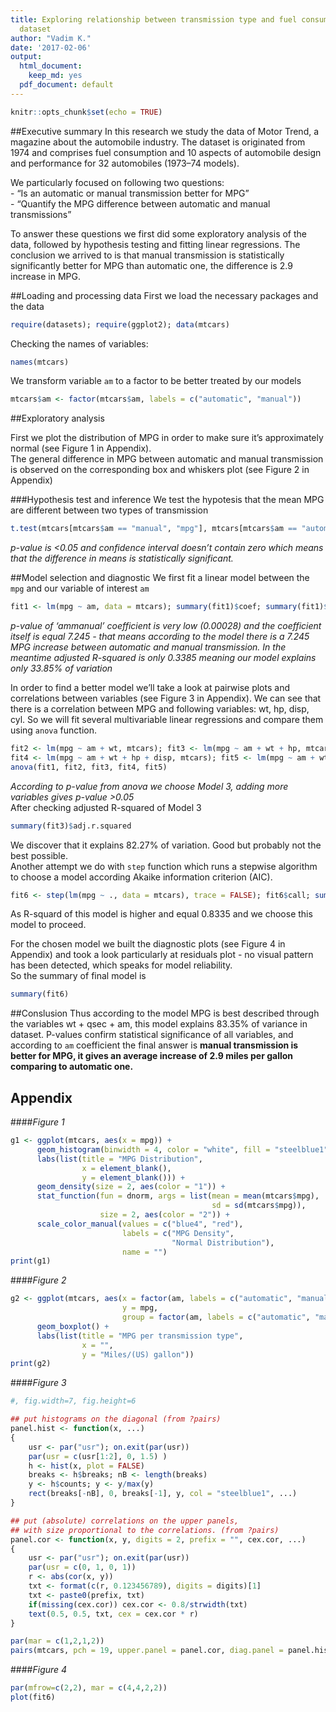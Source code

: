 ```yaml
---
title: Exploring relationship between transmission type and fuel consumption in mtcars
  dataset
author: "Vadim K."
date: '2017-02-06'
output:
  html_document:
    keep_md: yes
  pdf_document: default
---
```


```r
knitr::opts_chunk$set(echo = TRUE)
```

##Executive summary
In this research we study the data of Motor Trend, a magazine about the automobile industry. The dataset is originated from 1974 and comprises fuel consumption and 10 aspects of automobile design and performance for 32 automobiles (1973–74 models).

We particularly focused on following two questions:  
- "Is an automatic or manual transmission better for MPG"  
- "Quantify the MPG difference between automatic and manual transmissions"  

To answer these questions we first did some exploratory analysis of the data, followed by hypothesis testing and fitting linear regressions. The conclusion we arrived to is that manual transmission is statistically significantly better for MPG than automatic one, the difference is 2.9 increase in MPG.

##Loading and processing data 
First we load the necessary packages and the data
```r
require(datasets); require(ggplot2); data(mtcars)
```

Checking the names of variables:
```r
names(mtcars)
```

We transform variable `am` to a factor to be better treated by our models
```r
mtcars$am <- factor(mtcars$am, labels = c("automatic", "manual"))
```

##Exploratory analysis

First we plot the distribution of MPG in order to make sure it's approximately normal (see Figure 1 in Appendix).  
The general difference in MPG between automatic and manual transmission is observed on the corresponding box and whiskers plot (see Figure 2 in Appendix)

###Hypothesis test and inference
We test the hypotesis that the mean MPG are different between two types of transmission
```r
t.test(mtcars[mtcars$am == "manual", "mpg"], mtcars[mtcars$am == "automatic", "mpg"])
```
_p-value is <0.05 and confidence interval doesn't contain zero which means that the difference in means is statistically significant._

##Model selection and diagnostic
We first fit a linear model between the `mpg` and our variable of interest `am`
```r
fit1 <- lm(mpg ~ am, data = mtcars); summary(fit1)$coef; summary(fit1)$adj.r.squared
```
_p-value of 'ammanual' coefficient is very low (0.00028) and the coefficient itself is equal 7.245 - that means according to the model there is a 7.245 MPG increase between automatic and manual transmission. In the meantime adjusted R-squared is only 0.3385 meaning our model explains only 33.85% of variation_  

In order to find a better model we'll take a look at pairwise plots and correlations between variables (see Figure 3 in Appendix). We can see that there is a correlation between MPG and following variables:
wt, hp, disp, cyl. So we will fit several multivariable linear regressions and compare them using `anova` function.
```r
fit2 <- lm(mpg ~ am + wt, mtcars); fit3 <- lm(mpg ~ am + wt + hp, mtcars);
fit4 <- lm(mpg ~ am + wt + hp + disp, mtcars); fit5 <- lm(mpg ~ am + wt + hp + disp + cyl, mtcars);
anova(fit1, fit2, fit3, fit4, fit5)
```
_According to p-value from anova we choose Model 3, adding more variables gives p-value >0.05_  
After checking adjusted R-squared of Model 3
```r
summary(fit3)$adj.r.squared
```
We discover that it explains 82.27% of variation. Good but probably not the best possible.  
Another attempt we do with `step` function which runs a stepwise algorithm to choose a model according Akaike information criterion (AIC).
```r
fit6 <- step(lm(mpg ~ ., data = mtcars), trace = FALSE); fit6$call; summary(fit6)$adj.r.squared
```
As R-squard of this model is higher and equal 0.8335 and we choose this model to proceed.  

For the chosen model we built the diagnostic plots (see Figure 4 in Appendix) and took a look particularly at residuals plot - no visual pattern has been detected, which speaks for model reliability.  
So the summary of final model is
```r
summary(fit6)
```
##Conslusion
Thus according to the model MPG is best described through the variables wt + qsec + am, this model explains 83.35% of variance in dataset. P-values confirm statistical significance of all variables, and according to `am` coefficient the final answer is **manual transmission is better for MPG, it gives an average increase of 2.9 miles per gallon comparing to automatic one.**

\pagebreak

## Appendix

####_Figure 1_
```r

g1 <- ggplot(mtcars, aes(x = mpg)) + 
      geom_histogram(binwidth = 4, color = "white", fill = "steelblue1", aes(y = ..density..)) +
      labs(list(title = "MPG Distribution", 
                x = element_blank(),
                y = element_blank())) +
      geom_density(size = 2, aes(color = "1")) + 
      stat_function(fun = dnorm, args = list(mean = mean(mtcars$mpg), 
                                             sd = sd(mtcars$mpg)), 
                    size = 2, aes(color = "2")) + 
      scale_color_manual(values = c("blue4", "red"),
                         labels = c("MPG Density",
                                    "Normal Distribution"),
                         name = "") 
print(g1)
```

####_Figure 2_
```r

g2 <- ggplot(mtcars, aes(x = factor(am, labels = c("automatic", "manual")),
                         y = mpg, 
                         group = factor(am, labels = c("automatic", "manual")))) + 
      geom_boxplot() +
      labs(list(title = "MPG per transmission type", 
                x = "",
                y = "Miles/(US) gallon"))
print(g2)
```

####_Figure 3_
```r
#, fig.width=7, fig.height=6

## put histograms on the diagonal (from ?pairs)
panel.hist <- function(x, ...)
{
    usr <- par("usr"); on.exit(par(usr))
    par(usr = c(usr[1:2], 0, 1.5) )
    h <- hist(x, plot = FALSE)
    breaks <- h$breaks; nB <- length(breaks)
    y <- h$counts; y <- y/max(y)
    rect(breaks[-nB], 0, breaks[-1], y, col = "steelblue1", ...)
}

## put (absolute) correlations on the upper panels,
## with size proportional to the correlations. (from ?pairs)
panel.cor <- function(x, y, digits = 2, prefix = "", cex.cor, ...)
{
    usr <- par("usr"); on.exit(par(usr))
    par(usr = c(0, 1, 0, 1))
    r <- abs(cor(x, y))
    txt <- format(c(r, 0.123456789), digits = digits)[1]
    txt <- paste0(prefix, txt)
    if(missing(cex.cor)) cex.cor <- 0.8/strwidth(txt)
    text(0.5, 0.5, txt, cex = cex.cor * r)
}

par(mar = c(1,2,1,2))
pairs(mtcars, pch = 19, upper.panel = panel.cor, diag.panel = panel.hist)
```

####_Figure 4_
```r
par(mfrow=c(2,2), mar = c(4,4,2,2))
plot(fit6)
```


